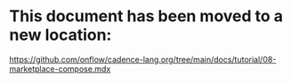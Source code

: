 # This document has been moved to a new location:

https://github.com/onflow/cadence-lang.org/tree/main/docs/tutorial/08-marketplace-compose.mdx
